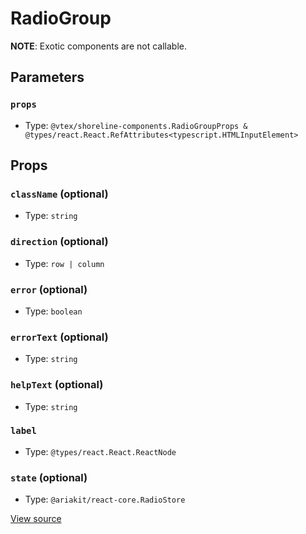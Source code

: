 # RadioGroup

**NOTE**: Exotic components are not callable.

## Parameters

### `props`

- Type: `@vtex/shoreline-components.RadioGroupProps & @types/react.React.RefAttributes<typescript.HTMLInputElement>`

## Props

### `className` (optional)

- Type: `string`

### `direction` (optional)

- Type: `row | column`

### `error` (optional)

- Type: `boolean`

### `errorText` (optional)

- Type: `string`

### `helpText` (optional)

- Type: `string`

### `label`

- Type: `@types/react.React.ReactNode`

### `state` (optional)

- Type: `@ariakit/react-core.RadioStore`

[View source](https://github.com/vtex/shoreline/blob/4b310ee4d/packages/components/src/radio/radio-group.tsx#L14)
